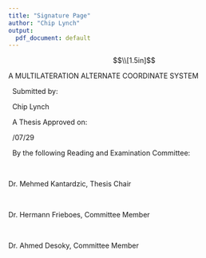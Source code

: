 ```yaml
---
title: "Signature Page"
author: "Chip Lynch"
output:
  pdf_document: default
---
```


$$\\[1.5in]$$

\centering
A MULTILATERATION ALTERNATE COORDINATE SYSTEM

&nbsp; \newline
Submitted by:

&nbsp; \newline
Chip Lynch

&nbsp; \newline
A Thesis Approved on:

&nbsp; \newline
2021/07/29

&nbsp; \newline
By the following Reading and Examination Committee:


&nbsp; \newline
\noindent\rule{10cm}{0.4pt}
Dr. Mehmed Kantardzic, Thesis Chair


&nbsp; \newline
\noindent\rule{10cm}{0.4pt}
Dr. Hermann Frieboes, Committee Member


&nbsp; \newline
\noindent\rule{10cm}{0.4pt}
Dr. Ahmed Desoky, Committee Member

\justifying
